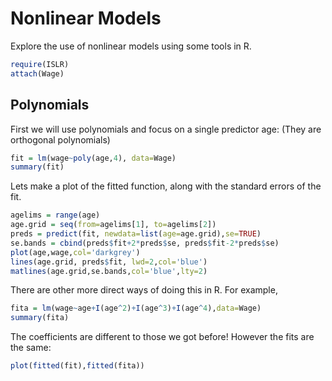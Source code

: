 Nonlinear Models
=================
Explore the use of nonlinear models using some tools in R.

```r
require(ISLR)
attach(Wage)
```

Polynomials
-------------
First we will use polynomials and focus on a single predictor age: (They are orthogonal polynomials)
```r
fit = lm(wage~poly(age,4), data=Wage)
summary(fit)
```

Lets make a plot of the fitted function, along with the standard errors of the fit.
```r
agelims = range(age)
age.grid = seq(from=agelims[1], to=agelims[2])
preds = predict(fit, newdata=list(age=age.grid),se=TRUE)
se.bands = cbind(preds$fit+2*preds$se, preds$fit-2*preds$se)
plot(age,wage,col='darkgrey')
lines(age.grid, preds$fit, lwd=2,col='blue')
matlines(age.grid,se.bands,col='blue',lty=2)
```

There are other more direct ways of doing this in R. For example,
```r
fita = lm(wage~age+I(age^2)+I(age^3)+I(age^4),data=Wage)
summary(fita)
```

The coefficients are different to those we got before! However the fits are the same:
```r
plot(fitted(fit),fitted(fita))
```

